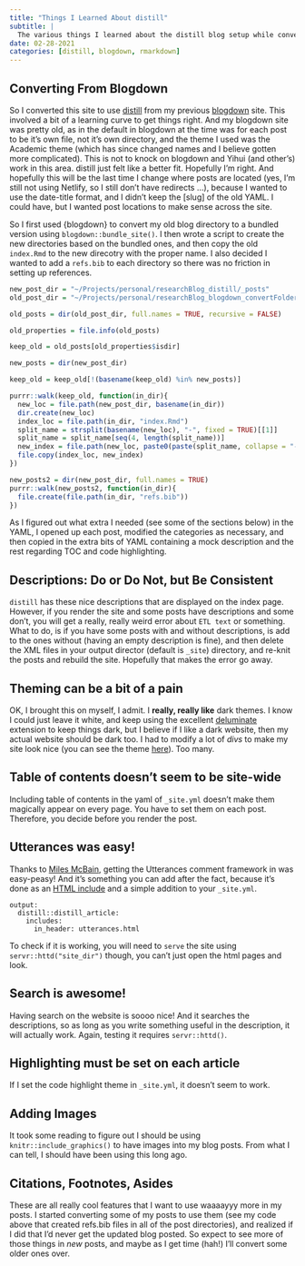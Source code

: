 ```yaml
---
title: "Things I Learned About distill"
subtitle: |
  The various things I learned about the distill blog setup while converting posts over from my old blogdown site.
date: 02-28-2021
categories: [distill, blogdown, rmarkdown]
---
```



## Converting From Blogdown

So I converted this site to use [distill](https://blog.rstudio.com/2020/12/07/distill/) from my previous [blogdown](https://bookdown.org/yihui/blogdown/) site.
This involved a bit of a learning curve to get things right.
And my blogdown site was pretty old, as in the default in blogdown at the time was for each post to be it's own file, not it's own directory, and the theme I used was the Academic theme (which has since changed names and I believe gotten more complicated).
This is not to knock on blogdown and Yihui (and other's) work in this area.
distill just felt like a better fit.
Hopefully I'm right.
And hopefully this will be the last time I change where posts are located (yes, I'm still not using Netlify, so I still don't have redirects ...), because I wanted to use the date-title format, and I didn't keep the [slug] of the old YAML.
I could have, but I wanted post locations to make sense across the site.

So I first used {blogdown} to convert my old blog directory to a bundled version using `blogdown::bundle_site()`.
I then wrote a script to create the new directories based on the bundled ones, and then copy the old `index.Rmd` to the new direcotry with the proper name.
I also decided I wanted to add a `refs.bib` to each directory so there was no friction in setting up references.

```r
new_post_dir = "~/Projects/personal/researchBlog_distill/_posts"
old_post_dir = "~/Projects/personal/researchBlog_blogdown_convertFolders-bundle/content/post"

old_posts = dir(old_post_dir, full.names = TRUE, recursive = FALSE)

old_properties = file.info(old_posts)

keep_old = old_posts[old_properties$isdir]

new_posts = dir(new_post_dir)

keep_old = keep_old[!(basename(keep_old) %in% new_posts)]

purrr::walk(keep_old, function(in_dir){
  new_loc = file.path(new_post_dir, basename(in_dir))
  dir.create(new_loc)
  index_loc = file.path(in_dir, "index.Rmd")
  split_name = strsplit(basename(new_loc), "-", fixed = TRUE)[[1]]
  split_name = split_name[seq(4, length(split_name))]
  new_index = file.path(new_loc, paste0(paste(split_name, collapse = "-"), ".Rmd"))
  file.copy(index_loc, new_index)
})

new_posts2 = dir(new_post_dir, full.names = TRUE)
purrr::walk(new_posts2, function(in_dir){
  file.create(file.path(in_dir, "refs.bib"))
})
```

As I figured out what extra I needed (see some of the sections below) in the YAML, I opened up each post, modified the categories as necessary, and then copied in the extra bits of YAML containing a mock description and the rest regarding TOC and code highlighting.

## Descriptions: Do or Do Not, but Be Consistent

`distill` has these nice descriptions that are displayed on the index page.
However, if you render the site and some posts have descriptions and some don't, you will get a really, really weird error about `ETL text` or something.
What to do, is if you have some posts with and without descriptions, is add to the ones without (having an empty description is fine), and then delete the XML files in your output director (default is `_site`) directory, and re-knit the posts and rebuild the site.
Hopefully that makes the error go away.

## Theming can be a bit of a pain

OK, I brought this on myself, I admit.
I **really, really like** dark themes. 
I know I could just leave it white, and keep using the excellent [deluminate](https://deluminate.github.io/) extension to keep things dark, but I believe if I like a dark website, then my actual website should be dark too.
I had to modify a lot of *divs* to make my site look nice (you can see the theme [here](https://github.com/rmflight/researchBlog_distill/blob/main/rmflight.css)).
Too many.

## Table of contents doesn't seem to be site-wide

Including table of contents in the yaml of `_site.yml` doesn't make them magically appear on every page.
You have to set them on each post.
Therefore, you decide before you render the post.

## Utterances was easy!

Thanks to [Miles McBain](https://milesmcbain.micro.blog/2020/09/04/how-i-got.html), getting the Utterances comment framework in was easy-peasy!
And it's something you can add after the fact, because it's done as an [HTML include](https://github.com/MilesMcBain/milesmcbain.com/blob/master/utterances.html) and a simple addition to your `_site.yml`.

```
output:
  distill::distill_article:
    includes:
      in_header: utterances.html
```

To check if it is working, you will need to `serve` the site using `servr::httd("site_dir")` though, you can't just open the html pages and look.

## Search is awesome!

Having search on the website is soooo nice!
And it searches the descriptions, so as long as you write something useful in the description, it will actually work.
Again, testing it requires `servr::httd()`.

## Highlighting must be set on each article

If I set the code highlight theme in `_site.yml`, it doesn't seem to work.

## Adding Images

It took some reading to figure out I should be using `knitr::include_graphics()` to have images into my blog posts.
From what I can tell, I should have been using this long ago.

## Citations, Footnotes, Asides

These are all really cool features that I want to use waaaayyy more in my posts.
I started converting some of my posts to use them (see my code above that created refs.bib files in all of the post directories), and realized if I did that I'd never get the updated blog posted.
So expect to see more of those things in *new* posts, and maybe as I get time (hah!) I'll convert some older ones over.
